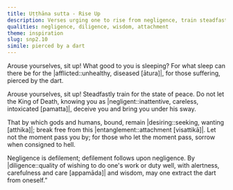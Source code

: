 ```yaml
---
title: Uṭṭhāna sutta - Rise Up
description: Verses urging one to rise from negligence, train steadfastly for the state of peace, and not waste the fleeting opportunity of the present moment. The teaching emphasizes the urgency of effort with the imagery of the afflicted pierced by a dart and the King of Death misleading one who remains negligent.
qualities: negligence, diligence, wisdom, attachment
theme: inspiration
slug: snp2.10
simile: pierced by a dart
---
```


Arouse yourselves, sit up!
What good to you is sleeping?
For what sleep can there be for the |afflicted::unhealthy, diseased [ātura]|,
for those suffering, pierced by the dart.

Arouse yourselves, sit up!
Steadfastly train for the state of peace.
Do not let the King of Death, knowing you as |negligent::inattentive, careless, intoxicated [pamatta]|,
deceive you and bring you under his sway.

That by which gods and humans,
bound, remain |desiring::seeking, wanting [atthika]|;
break free from this |entanglement::attachment [visattikā]|.
Let not the moment pass you by;
for those who let the moment pass, sorrow
when consigned to hell.

Negligence is defilement;
defilement follows upon negligence.
By |diligence::quality of wishing to do one's work or duty well, with alertness, carefulness and care [appamāda]| and wisdom,
may one extract the dart from oneself.”